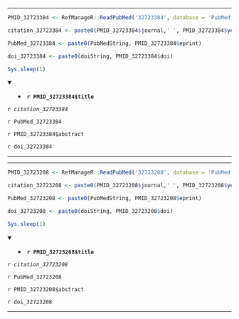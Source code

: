 

---

```r

PMID_32723384 <- RefManageR::ReadPubMed('32723384', database = 'PubMed')

citation_32723384 <- paste0(PMID_32723384$journal,' ', PMID_32723384$year, ' ', PMID_32723384$month,';', PMID_32723384$volume,'(', PMID_32723384$number,'):', PMID_32723384$pages)

PubMed_32723384 <- paste0(PubMedString, PMID_32723384$eprint)

doi_32723384 <- paste0(doiString, PMID_32723384$doi)

Sys.sleep(1)

```

<details open> <summary>
- **`r PMID_32723384$title`**
</summary> 

*`r citation_32723384`*

`r PubMed_32723384`

`r PMID_32723384$abstract`

`r doi_32723384`

</details>

---




---

```r

PMID_32723208 <- RefManageR::ReadPubMed('32723208', database = 'PubMed')

citation_32723208 <- paste0(PMID_32723208$journal,' ', PMID_32723208$year, ' ', PMID_32723208$month,';', PMID_32723208$volume,'(', PMID_32723208$number,'):', PMID_32723208$pages)

PubMed_32723208 <- paste0(PubMedString, PMID_32723208$eprint)

doi_32723208 <- paste0(doiString, PMID_32723208$doi)

Sys.sleep(1)

```

<details open> <summary>
- **`r PMID_32723208$title`**
</summary> 

*`r citation_32723208`*

`r PubMed_32723208`

`r PMID_32723208$abstract`

`r doi_32723208`

</details>

---


